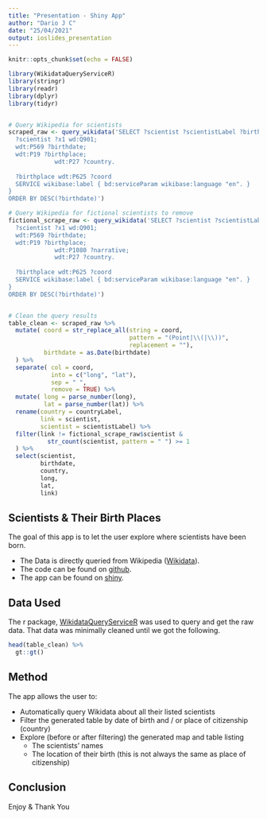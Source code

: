 ```yaml
---
title: "Presentation - Shiny App"
author: "Dario J C"
date: "25/04/2021"
output: ioslides_presentation
---
```


```r
knitr::opts_chunk$set(echo = FALSE)

library(WikidataQueryServiceR)
library(stringr)
library(readr)
library(dplyr)
library(tidyr)


# Query Wikipedia for scientists
scraped_raw <- query_wikidata('SELECT ?scientist ?scientistLabel ?birthdate ?countryLabel ?coord WHERE {
  ?scientist ?x1 wd:Q901;
  wdt:P569 ?birthdate;
  wdt:P19 ?birthplace;
             wdt:P27 ?country.
 
  ?birthplace wdt:P625 ?coord
  SERVICE wikibase:label { bd:serviceParam wikibase:language "en". }
}
ORDER BY DESC(?birthdate)')

# Query Wikipedia for fictional scientists to remove
fictional_scrape_raw <- query_wikidata('SELECT ?scientist ?scientistLabel ?birthdate ?countryLabel ?narrative ?coord WHERE {
  ?scientist ?x1 wd:Q901;
  wdt:P569 ?birthdate;
  wdt:P19 ?birthplace;
             wdt:P1080 ?narrative;
             wdt:P27 ?country.
 
  ?birthplace wdt:P625 ?coord
  SERVICE wikibase:label { bd:serviceParam wikibase:language "en". }
}
ORDER BY DESC(?birthdate)')


# Clean the query results
table_clean <- scraped_raw %>%
  mutate( coord = str_replace_all(string = coord,
                                  pattern = "(Point|\\(|\\))",
                                  replacement = ""),
          birthdate = as.Date(birthdate)
  ) %>%
  separate( col = coord,
            into = c("long", "lat"),
            sep = " ",
            remove = TRUE) %>%
  mutate( long = parse_number(long),
          lat = parse_number(lat)) %>%
  rename(country = countryLabel,
         link = scientist,
         scientist = scientistLabel) %>%
  filter(link != fictional_scrape_raw$scientist &
           str_count(scientist, pattern = " ") >= 1
  ) %>%
  select(scientist,
         birthdate,
         country,
         long,
         lat,
         link)


```

## Scientists & Their Birth Places

The goal of this app is to let the user explore where scientists have been born. 

* The Data is directly queried from Wikipedia ([Wikidata](https://www.wikidata.org/wiki/Wikidata:Main_Page)).
* The code can be found on [github](https://github.com/dario-j-c/Developing-Data-Products-Week-4).
* The app can be found on [shiny](https://dario-j-c.shinyapps.io/scientists_location/).

## Data Used

The r package, [WikidataQueryServiceR](https://github.com/wikimedia/WikidataQueryServiceR) was used to query and get the raw data. That data was minimally cleaned until we got the following.

```r
head(table_clean) %>%
  gt::gt()

```


## Method

The app allows the user to:

* Automatically query Wikidata about all their listed scientists
* Filter the generated table by date of birth and / or place of citizenship (country)
* Explore (before or after filtering) the generated map and table listing
  * The scientists' names
  * The location of their birth (this is not always the same as place of citizenship)

## Conclusion

Enjoy & Thank You
